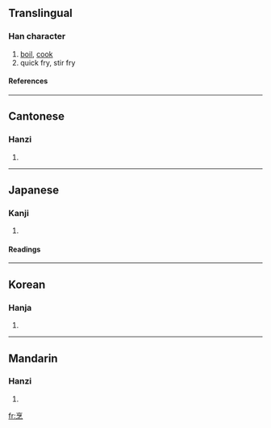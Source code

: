 ==Translingual==
===Han character===
{{Han char|rn=86|rad=火|as=07|sn=11|four=0033<sub>2</sub>|canj=卜口弓火 (YRNF)}}
# [[boil]], [[cook]]
# quick fry, stir fry
====References====
{{Han ref|kx=0671.210|dkj=19049|dj=1080.160|hdz=32207.040|uh=70F9|ud=28921|bh=B269|bd=45673}}

----
==Cantonese==
===Hanzi===
{{yue-hanzi|jyut=|y=paang1}}
# {{defn|Cantonese}}

----
==Japanese==
===Kanji===
{{ja-kanji|grade=|rs=火07}}
# {{defn|Japanese}} 
====Readings====
{{ja-readings|on=[[ほう]] (hō)|kun=[[にる]] (niru)}}

----
==Korean==
===Hanja===
{{ko-hanja|hangeul=팽|eumhun=|rv=paeng|mr=p'aeng|y=phyang}}
# {{defn|Korean}}

----
==Mandarin==
===Hanzi===
{{cmn-hanzi|pin=[[pēng]] (peng1)|wg=p'eng<sup>1</sup>}}
# {{defn|Mandarin}}

[[fr:烹]]